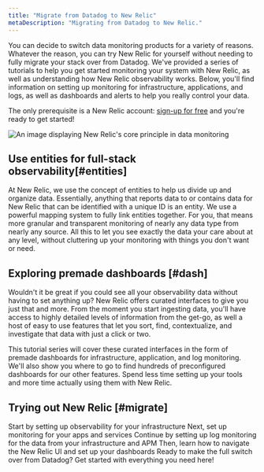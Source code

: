 ```yaml
---
title: "Migrate from Datadog to New Relic"
metaDescription: "Migrating from Datadog to New Relic."
---
```


You can decide to switch data monitoring products for a variety of reasons. Whatever the reason, you can try New Relic for yourself without needing to fully migrate your stack over from Datadog. We've provided a series of tutorials to help you get started monitoring your system with New Relic, as well as understanding how New Relic observability works. Below, you'll find information on setting up monitoring for infrastructure, applications, and logs, as well as dashboards and alerts to help you really control your data. 

The only prerequisite is a New Relic account: [sign-up for free](https://newrelic.com/signup) and you're ready to get started!

<img
    title="Our philosophy"
    alt="An image displaying New Relic's core principle in data monitoring"
    src={migrationOurPhilosophy}
/>

## Use entities for full-stack observability[#entities]

At New Relic, we use the concept of entities to help us divide up and organize data. Essentially, anything that reports data to or contains data for New Relic that can be identified with a unique ID is an entity. We use a powerful mapping system to fully link entities together. For you, that means more granular and transparent monitoring of nearly any data type from nearly any source. All this to let you see exactly the data your care about at any level, without cluttering up your monitoring with things you don't want or need.

## Exploring premade dashboards [#dash]

Wouldn't it be great if you could see all your observability data without having to set anything up? New Relic offers curated interfaces to give you just that and more. From the moment you start ingesting data, you'll have access to highly detailed levels of information from the get-go, as well a host of easy to use features that let you sort, find, contextualize, and investigate that data with just a click or two. 

This tutorial series will cover these curated interfaces in the form of premade dashboards for infrastructure, application, and log monitoring. We'll also show you where to go to find hundreds of preconfigured dashboards for our other features. Spend less time setting up your tools and more time actually using them with New Relic.

## Trying out New Relic [#migrate]

<DocTiles numbered>
  <DocTile title='Install infrastructure agents' path="/docs/journey-migration/migrating-infra/" label={{text: "Tutorial", color: "pink"}}>Start by setting up observability for your infrastructure</DocTile>
  <DocTile title='Install APM agents' path="/docs/journey-migration/migrating-apm/" label={{text: "Tutorial", color: "pink"}}>Next, set up monitoring for your apps and services </DocTile>
</DocTiles>

<DocTiles>
  <DocTile title='Monitor your logs' number='3' path="/docs/journey-migration/migrating-logs/" label={{text: "Tutorial", color: "pink"}}>Continue by setting up log monitoring for the data from your infrastructure and APM</DocTile>
  <DocTile title='Create dashboards' number='4' path="/docs/journey-migration/migrating-dashboards/" label={{text: "Guide", color: "orange"}}>Then, learn how to navigate the New Relic UI and set up your dashboards</DocTile>
  <DocTile title='Making the switch' number='5' path="/docs/journey-migration/making-the-switch/" label={{text: "Guide", color: "orange"}}>Ready to make the full switch over from Datadog? Get started with everything you need here!</DocTile>
</DocTiles>